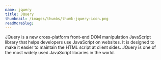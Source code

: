```yaml
---
name: jquery
title: JQuery
thumbnail: /images/thumbs/thumb-jquery-icon.png
readMoreSlug:
---
```


JQuery is a new cross-platform front-end DOM manipulation JavaScript library that helps developers use JavaScript on websites. It is designed to make it easier to maintain the HTML script at client sides. JQuery is one of the most widely used JavaScript libraries in the world.
